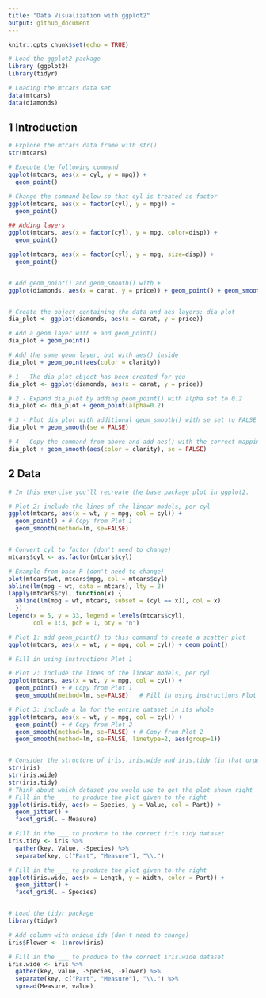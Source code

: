 ```yaml
---
title: "Data Visualization with ggplot2"
output: github_document
---
```


```r
knitr::opts_chunk$set(echo = TRUE)

```

```r
# Load the ggplot2 package
library (ggplot2)
library(tidyr)

# Loading the mtcars data set
data(mtcars)
data(diamonds)
```

## 1 Introduction ##

```r

# Explore the mtcars data frame with str()
str(mtcars)

# Execute the following command
ggplot(mtcars, aes(x = cyl, y = mpg)) +
  geom_point()

# Change the command below so that cyl is treated as factor
ggplot(mtcars, aes(x = factor(cyl), y = mpg)) +
  geom_point()

## Adding layers
ggplot(mtcars, aes(x = factor(cyl), y = mpg, color=disp)) +
  geom_point()

ggplot(mtcars, aes(x = factor(cyl), y = mpg, size=disp)) +
  geom_point()


# Add geom_point() and geom_smooth() with +
ggplot(diamonds, aes(x = carat, y = price)) + geom_point() + geom_smooth()


# Create the object containing the data and aes layers: dia_plot
dia_plot <- ggplot(diamonds, aes(x = carat, y = price))

# Add a geom layer with + and geom_point()
dia_plot + geom_point()

# Add the same geom layer, but with aes() inside
dia_plot + geom_point(aes(color = clarity))

# 1 - The dia_plot object has been created for you
dia_plot <- ggplot(diamonds, aes(x = carat, y = price))

# 2 - Expand dia_plot by adding geom_point() with alpha set to 0.2
dia_plot <- dia_plot + geom_point(alpha=0.2)

# 3 - Plot dia_plot with additional geom_smooth() with se set to FALSE
dia_plot + geom_smooth(se = FALSE)

# 4 - Copy the command from above and add aes() with the correct mapping to geom_smooth()
dia_plot + geom_smooth(aes(color = clarity), se = FALSE)
```

## 2 Data ##
```r
# In this exercise you'll recreate the base package plot in ggplot2.

# Plot 2: include the lines of the linear models, per cyl
ggplot(mtcars, aes(x = wt, y = mpg, col = cyl)) +
  geom_point() + # Copy from Plot 1
  geom_smooth(method=lm, se=FALSE) 


# Convert cyl to factor (don't need to change)
mtcars$cyl <- as.factor(mtcars$cyl)

# Example from base R (don't need to change)
plot(mtcars$wt, mtcars$mpg, col = mtcars$cyl)
abline(lm(mpg ~ wt, data = mtcars), lty = 2)
lapply(mtcars$cyl, function(x) {
  abline(lm(mpg ~ wt, mtcars, subset = (cyl == x)), col = x)
  })
legend(x = 5, y = 33, legend = levels(mtcars$cyl),
       col = 1:3, pch = 1, bty = "n")

# Plot 1: add geom_point() to this command to create a scatter plot
ggplot(mtcars, aes(x = wt, y = mpg, col = cyl)) + geom_point()

# Fill in using instructions Plot 1

# Plot 2: include the lines of the linear models, per cyl
ggplot(mtcars, aes(x = wt, y = mpg, col = cyl)) +
  geom_point() + # Copy from Plot 1
  geom_smooth(method=lm, se=FALSE)   # Fill in using instructions Plot 2

# Plot 3: include a lm for the entire dataset in its whole
ggplot(mtcars, aes(x = wt, y = mpg, col = cyl)) +
  geom_point() + # Copy from Plot 2
  geom_smooth(method=lm, se=FALSE) + # Copy from Plot 2
  geom_smooth(method=lm, se=FALSE, linetype=2, aes(group=1))   


# Consider the structure of iris, iris.wide and iris.tidy (in that order)
str(iris)
str(iris.wide)
str(iris.tidy)
# Think about which dataset you would use to get the plot shown right
# Fill in the ___ to produce the plot given to the right
ggplot(iris.tidy, aes(x = Species, y = Value, col = Part)) +
  geom_jitter() +
  facet_grid(. ~ Measure)

# Fill in the ___ to produce to the correct iris.tidy dataset
iris.tidy <- iris %>%
  gather(key, Value, -Species) %>%
  separate(key, c("Part", "Measure"), "\\.")

# Fill in the ___ to produce the plot given to the right
ggplot(iris.wide, aes(x = Length, y = Width, color = Part)) +
  geom_jitter() +
  facet_grid(. ~ Species)


# Load the tidyr package
library(tidyr)

# Add column with unique ids (don't need to change)
iris$Flower <- 1:nrow(iris)

# Fill in the ___ to produce to the correct iris.wide dataset
iris.wide <- iris %>%
  gather(key, value, -Species, -Flower) %>%
  separate(key, c("Part", "Measure"), "\\.") %>%
  spread(Measure, value)
```


